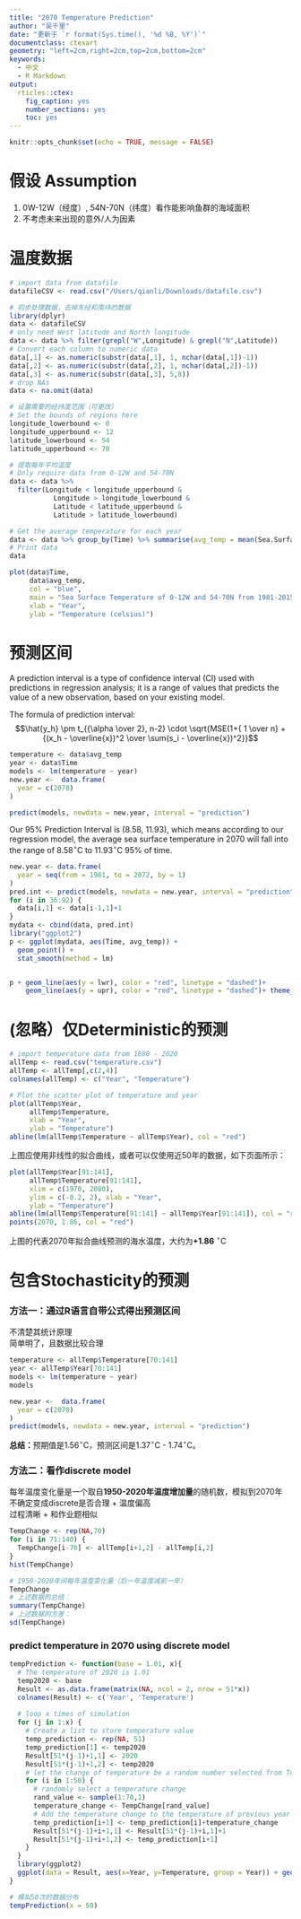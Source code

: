 ```yaml
---
title: "2070 Temperature Prediction"
author: "吴千里"
date: "更新于 `r format(Sys.time(), '%d %B, %Y')`"
documentclass: ctexart
geometry: "left=2cm,right=2cm,top=2cm,bottom=2cm"
keywords:
  - 中文
  - R Markdown
output:
  rticles::ctex:
    fig_caption: yes
    number_sections: yes
    toc: yes
---
```


```r
knitr::opts_chunk$set(echo = TRUE, message = FALSE)
```

\pagebreak 
# 假设 Assumption
1. 0W-12W（经度）, 54N-70N（纬度）看作能影响鱼群的海域面积  
2. 不考虑未来出现的意外/人为因素  

\pagebreak


# 温度数据
```r
# import data from datafile
datafileCSV <- read.csv("/Users/qianli/Downloads/datafile.csv")
```

```r
# 初步处理数据，去掉东经和南纬的数据
library(dplyr)
data <- datafileCSV
# only need West latitude and North longitude
data <- data %>% filter(grepl("W",Longitude) & grepl("N",Latitude))
# Convert each column to numeric data
data[,1] <- as.numeric(substr(data[,1], 1, nchar(data[,1])-1))
data[,2] <- as.numeric(substr(data[,2], 1, nchar(data[,2])-1))
data[,3] <- as.numeric(substr(data[,3], 5,8))
# drop NAs
data <- na.omit(data)
```

```r
# 设置需要的经纬度范围（可更改）
# Set the bounds of regions here
longitude_lowerbound <- 0
longitude_upperbound <- 12
latitude_lowerbound <- 54
latitude_upperbound <- 70
```

```r
# 提取每年平均温度
# Only require data from 0-12W and 54-70N
data <- data %>% 
  filter(Longitude < longitude_upperbound & 
           Longitude > longitude_lowerbound & 
           Latitude < latitude_upperbound & 
           Latitude > latitude_lowerbound)
```
```r
# Get the average temperature for each year
data <- data %>% group_by(Time) %>% summarise(avg_temp = mean(Sea.Surface.Temperature))
# Print data
data
```

\pagebreak

```r
plot(data$Time, 
     data$avg_temp, 
     col = "blue", 
     main = "Sea Surface Temperature of 0-12W and 54-70N from 1981-2015",
     xlab = "Year", 
     ylab = "Temperature (celsius)")
```

\pagebreak

# 预测区间  

A prediction interval is a type of confidence interval (CI) used with predictions in regression analysis; it is a range of values that predicts the value of a new observation, based on your existing model.  

The formula of prediction interval:
$$\hat{y_h} \pm t_{{\alpha \over 2}, n-2} \cdot \sqrt{MSE(1+{ 1 \over n} + {(x_h - \overline{x})^2 \over \sum(s_i - \overline{x})^2}}$$  

```r
temperature <- data$avg_temp
year <- data$Time
models <- lm(temperature ~ year)
new.year <-  data.frame(
  year = c(2070)
)
```
```r
predict(models, newdata = new.year, interval = "prediction")
```

Our 95% Prediction Interval is (8.58, 11.93), which means according to our regression model, the average sea surface temperature in 2070 will fall into the range of 8.58$^\circ$C to 11.93$^\circ$C 95% of time.  

```r
new.year <- data.frame(
  year = seq(from = 1981, to = 2072, by = 1)
)
pred.int <- predict(models, newdata = new.year, interval = "prediction")
for (i in 36:92) {
  data[i,1] <- data[i-1,1]+1
}
mydata <- cbind(data, pred.int)
library("ggplot2")
p <- ggplot(mydata, aes(Time, avg_temp)) +
  geom_point() +
  stat_smooth(method = lm)


p + geom_line(aes(y = lwr), color = "red", linetype = "dashed")+
    geom_line(aes(y = upr), color = "red", linetype = "dashed")+ theme_bw() +geom_point(x = 2070, y = 10.2526, col = "red")
```





\pagebreak


# (忽略）仅Deterministic的预测
```r
# import temperature data from 1880 - 2020
allTemp <- read.csv("temperature.csv")
allTemp <- allTemp[,c(2,4)]
colnames(allTemp) <- c("Year", "Temperature")
```


```r
# Plot the scatter plot of temperature and year
plot(allTemp$Year, 
     allTemp$Temperature, 
     xlab = "Year", 
     ylab = "Temperature")
abline(lm(allTemp$Temperature ~ allTemp$Year), col = "red")
```

上图应使用非线性的拟合曲线，或者可以仅使用近50年的数据，如下页面所示：  

\pagebreak
```r
plot(allTemp$Year[91:141], 
     allTemp$Temperature[91:141], 
     xlim = c(1970, 2080), 
     ylim = c(-0.2, 2), xlab = "Year", 
     ylab = "Temperature")
abline(lm(allTemp$Temperature[91:141] ~ allTemp$Year[91:141]), col = "red")
points(2070, 1.86, col = "red")
```

上图的\textcolor{red}{红点}代表2070年拟合曲线预测的海水温度，大约为**+1.86** $^\circ$C  

\pagebreak

# 包含Stochasticity的预测  

### 方法一：通过R语言自带公式得出预测区间 
\textcolor{red}{缺点：} 不清楚其统计原理  
\textcolor{green}{优点：} 简单明了，且数据比较合理
```r
temperature <- allTemp$Temperature[70:141]
year <- allTemp$Year[70:141]
models <- lm(temperature ~ year)
models
```

```r
new.year <-  data.frame(
  year = c(2070)
)
predict(models, newdata = new.year, interval = "prediction")
```

**总结：**预期值是1.56$^\circ$C，预测区间是1.37$^\circ$C - 1.74$^\circ$C。  

\pagebreak

### 方法二：看作discrete model
每年温度变化量是一个取自**1950-2020年温度增加量**的随机数，模拟到2070年  
\textcolor{red}{缺点：} 不确定变成discrete是否合理 + 温度偏高  
\textcolor{green}{优点：} 过程清晰 + 和作业题相似    

```r
TempChange <- rep(NA,70)
for (i in 71:140) {
  TempChange[i-70] <- allTemp[i+1,2] - allTemp[i,2]
}
hist(TempChange)
```

```r
# 1950-2020年间每年温度变化量（后一年温度减前一年）
TempChange
# 上述数据的总结：
summary(TempChange)
# 上述数据的方差： 
sd(TempChange)
```

### predict temperature in 2070 using discrete model
```r
tempPrediction <- function(base = 1.01, x){
  # The temperature of 2020 is 1.01
  temp2020 <- base
  Result <- as.data.frame(matrix(NA, ncol = 2, nrow = 51*x))
  colnames(Result) <- c('Year', 'Temperature')
  
  # loop x times of simulation
  for (j in 1:x) {
    # Create a list to store temperature value
    temp_prediction <- rep(NA, 51)
    temp_prediction[1] <- temp2020
    Result[51*(j-1)+1,1] <- 2020
    Result[51*(j-1)+1,2] <- temp2020
    # let the change of temperature be a random number selected from TempChange to simulate the temperature in 2070
    for (i in 1:50) {
      # randomly select a temperature change
      rand_value <- sample(1:70,1)
      temperature_change <- TempChange[rand_value]
      # Add the temperature change to the temperature of previous year
      temp_prediction[i+1] <- temp_prediction[i]+temperature_change
      Result[51*(j-1)+i+1,1] <- Result[51*(j-1)+i,1]+1
      Result[51*(j-1)+i+1,2] <- temp_prediction[i+1]
    }
  }
  library(ggplot2)
  ggplot(data = Result, aes(x=Year, y=Temperature, group = Year)) + geom_boxplot() + theme_bw()
}

```
```r
# 模拟50次的数据分布
tempPrediction(x = 50)
```

\textcolor{red}{总结：2070年海水表面温度预期值是1.79$^\circ$C， 预测区间为1.7$^\circ$C - 1.9$^\circ$C之间。}  
